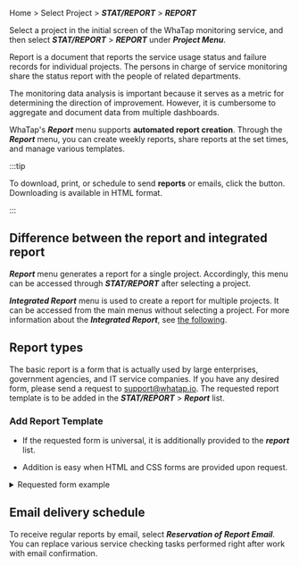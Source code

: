 Home > Select Project > **_STAT/REPORT_** > **_REPORT_**

Select a project in the initial screen of the WhaTap monitoring service, and then select **_STAT/REPORT_** > **_REPORT_** under **_Project Menu_**. 

Report is a document that reports the service usage status and failure records for individual projects. The persons in charge of service monitoring share the status report with the people of related departments.

The monitoring data analysis is important because it serves as a metric for determining the direction of improvement. However, it is cumbersome to aggregate and document data from multiple dashboards.  

WhaTap's **_Report_** menu supports **automated report creation**. Through the **_Report_** menu, you can create weekly reports, share reports at the set times, and manage various templates.

:::tip

To download, print, or schedule to send **reports** or emails, click the button. Downloading is available in HTML format.

:::

## Difference between the report and integrated report

**_Report_** menu generates a report for a single project. Accordingly, this menu can be accessed through **_STAT/REPORT_** after selecting a project.

**_Integrated Report_** menu is used to create a report for multiple projects. It can be accessed from the main menus without selecting a project. For more information about the **_Integrated Report_**, see [the following](integrated-report).

## Report types

<!-- 

공통 사용을 위해 해당 이미지 노출하지 않도록 합니다.
![report_overview_02](https://img.whatap.io/media/images/report_overview_02.png)

-->

The basic report is a form that is actually used by large enterprises, government agencies, and IT service companies. If you have any desired form, please send a request to support@whatap.io. The requested report template is to be added in the **_STAT/REPORT_** > **_Report_** list.

### Add Report Template

- If the requested form is universal, it is additionally provided to the **_report_** list.

- Addition is easy when HTML and CSS forms are provided upon request.

<details>

<summary> Requested form example </summary>

When requesting an additional report form, it is recommended to attach the desired HTML and CSS forms as shown in the example. See the following example file for more details. 

- <a target="_blank" href={ require("/exp/custom-report-template.html.zip").default } download>Example file</a>: After downloading, unzip the <span class='api'>zip</span> format to see the example file in the <span class='api'>HTML</span> format. Instructions to CSS and HTML areas for customization are described in the comments in the file.

<iframe src="/exp/custom-report-template.html" height="1050px" width="100%" scrolling="no"></iframe>

</details>

## Email delivery schedule

To receive regular reports by email, select **_Reservation of Report Email_**. You can replace various service checking tasks performed right after work with email confirmation.

<ImgLang img='report_mail.png' desc='report mail' />
